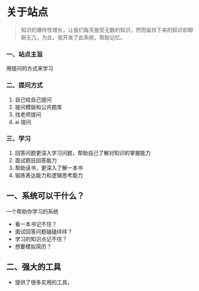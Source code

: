 # 关于站点

> 知识的爆炸性增长，让我们每天接受无数的知识，然而留存下来的知识却聊聊无几，为此，我开发了此系统，帮助记忆。

### 一、站点主旨

用提问的方式来学习

### 二、提问方式

1. 自己给自己提问
2. 提问模版和公共题库
3. 找老师提问
4. ai 提问

### 三、学习

1. 回答问题更深入学习问题，帮助自己了解对知识的掌握能力
2. 面试题目回答能力
3. 帮助读书，更深入了解一本书
4. 锻炼表达能力和逻辑思考能力

## 一、系统可以干什么？

一个帮助你学习的系统
- 看一本书记不住？
- 面试回答问题磕磕绊绊？
- 学习的知识点记不住？
- 想要模拟简历？

## 二、强大的工具

- 提供了很多实用的工具，

